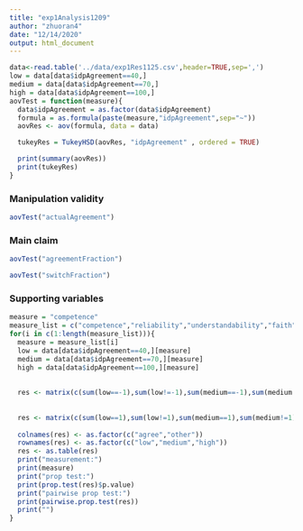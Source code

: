 ```yaml
---
title: "exp1Analysis1209"
author: "zhuoran4"
date: "12/14/2020"
output: html_document
---
```


```r
data<-read.table('../data/exp1Res1125.csv',header=TRUE,sep=',')
low = data[data$idpAgreement==40,]
medium = data[data$idpAgreement==70,]
high = data[data$idpAgreement==100,]
aovTest = function(measure){
  data$idpAgreement = as.factor(data$idpAgreement)
  formula = as.formula(paste(measure,"idpAgreement",sep="~"))
  aovRes <- aov(formula, data = data)

  tukeyRes = TukeyHSD(aovRes, "idpAgreement" , ordered = TRUE)

  print(summary(aovRes))
  print(tukeyRes)
}

```
### Manipulation validity
```r
aovTest("actualAgreement")
```

### Main claim 
```r
aovTest("agreementFraction")

aovTest("switchFraction")
```

### Supporting variables
```r
measure = "competence"
measure_list = c("competence","reliability","understandability","faith")
for(i in c(1:length(measure_list))){
  measure = measure_list[i]
  low = data[data$idpAgreement==40,][measure]
  medium = data[data$idpAgreement==70,][measure]
  high = data[data$idpAgreement==100,][measure]
  
  
  res <- matrix(c(sum(low==-1),sum(low!=-1),sum(medium==-1),sum(medium!=-1),sum(high==-1),sum(high!=-1)),ncol=2,byrow=TRUE)
  
  
  res <- matrix(c(sum(low==1),sum(low!=1),sum(medium==1),sum(medium!=1),sum(high==1),sum(high!=1)),ncol=2,byrow=TRUE)
  
  colnames(res) <- as.factor(c("agree","other"))
  rownames(res) <- as.factor(c("low","medium","high"))
  res <- as.table(res)
  print("measurement:")
  print(measure)
  print("prop test:")
  print(prop.test(res)$p.value)
  print("pairwise prop test:")
  print(pairwise.prop.test(res))
  print("")
}

```